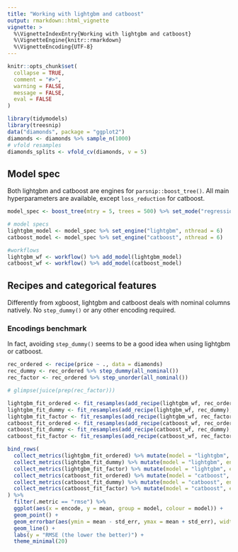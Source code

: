 ```yaml
---
title: "Working with lightgbm and catboost"
output: rmarkdown::html_vignette
vignette: >
  %\VignetteIndexEntry{Working with lightgbm and catboost}
  %\VignetteEngine{knitr::rmarkdown}
  %\VignetteEncoding{UTF-8}
---
```


```r
knitr::opts_chunk$set(
  collapse = TRUE,
  comment = "#>",
  warning = FALSE,
  message = FALSE,
  eval = FALSE
)
```

```r
library(tidymodels)
library(treesnip)
data("diamonds", package = "ggplot2")
diamonds <- diamonds %>% sample_n(1000)
# vfold resamples
diamonds_splits <- vfold_cv(diamonds, v = 5)
```

## Model spec

Both lightgbm and catboost are engines for `parsnip::boost_tree()`. All main hyperparameters are available, except `loss_reduction` for catboost.

```r
model_spec <- boost_tree(mtry = 5, trees = 500) %>% set_mode("regression")

# model specs
lightgbm_model <- model_spec %>% set_engine("lightgbm", nthread = 6)
catboost_model <- model_spec %>% set_engine("catboost", nthread = 6)

#workflows
lightgbm_wf <- workflow() %>% add_model(lightgbm_model)
catboost_wf <- workflow() %>% add_model(catboost_model)
```

## Recipes and categorical features

Differently from xgboost, lightgbm and catboost deals with nominal columns natively. No `step_dummy()` or any other encoding required.

### Encodings benchmark

In fact, avoiding `step_dummy()` seems to be a good idea when using lightgbm or catboost.

```r
rec_ordered <- recipe(price ~ ., data = diamonds) 
rec_dummy <- rec_ordered %>% step_dummy(all_nominal())
rec_factor <- rec_ordered %>% step_unorder(all_nominal())

# glimpse(juice(prep(rec_factor)))

lightgbm_fit_ordered <- fit_resamples(add_recipe(lightgbm_wf, rec_ordered), resamples = diamonds_splits)
lightgbm_fit_dummy <- fit_resamples(add_recipe(lightgbm_wf, rec_dummy), resamples = diamonds_splits)
lightgbm_fit_factor <- fit_resamples(add_recipe(lightgbm_wf, rec_factor), resamples = diamonds_splits)
catboost_fit_ordered <- fit_resamples(add_recipe(catboost_wf, rec_ordered), resamples = diamonds_splits)
catboost_fit_dummy <- fit_resamples(add_recipe(catboost_wf, rec_dummy), resamples = diamonds_splits)
catboost_fit_factor <- fit_resamples(add_recipe(catboost_wf, rec_factor), resamples = diamonds_splits)
```


```r
bind_rows(
  collect_metrics(lightgbm_fit_ordered) %>% mutate(model = "lightgbm", encode = "ordered"),
  collect_metrics(lightgbm_fit_dummy) %>% mutate(model = "lightgbm", encode = "dummy"),
  collect_metrics(lightgbm_fit_factor) %>% mutate(model = "lightgbm", encode = "factor"),
  collect_metrics(catboost_fit_ordered) %>% mutate(model = "catboost", encode = "ordered"),
  collect_metrics(catboost_fit_dummy) %>% mutate(model = "catboost", encode = "dummy"),
  collect_metrics(catboost_fit_factor) %>% mutate(model = "catboost", encode = "factor")
) %>%
  filter(.metric == "rmse") %>%
  ggplot(aes(x = encode, y = mean, group = model, colour = model)) +
  geom_point() +
  geom_errorbar(aes(ymin = mean - std_err, ymax = mean + std_err), width = 0.2) +
  geom_line() +
  labs(y = "RMSE (the lower the better)") +
  theme_minimal(20)
```
